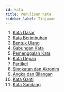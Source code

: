 ```yaml
---
id: kata
title: Penulisan Kata
sidebar_label: Tinjauan
---
```


1. [Kata Dasar](kata/dasar)
2. [Kata Berimbuhan](kata/berimbuhan)
3. [Bentuk Ulang](kata/ulang)
4. [Gabungan Kata](kata/gabungan)
5. [Pemenggalan Kata](kata/pemenggalan)
6. [Kata Depan](kata/depan)
7. [Partikel](kata/partikel)
8. [Singkatan dan Akronim](kata/singkatan)
9. [Angka dan Bilangan](kata/angka)
10. [Kata Ganti](kata/ganti)
11. [Kata Sandang](kata/sandang)